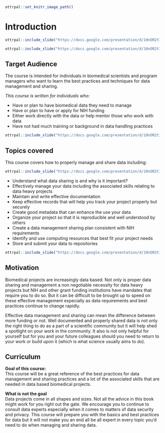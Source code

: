 
```r
ottrpal::set_knitr_image_path()
```

# Introduction

```r
ottrpal::include_slide("https://docs.google.com/presentation/d/10nOR2t1-F0E01fItN_l8uYRWslH2PmebPvhQzCBeCPM/edit#slide=id.gd422c5de97_0_0")
```

```r
ottrpal::include_slide("https://docs.google.com/presentation/d/10nOR2t1-F0E01fItN_l8uYRWslH2PmebPvhQzCBeCPM/edit#slide=id.gd422c5de97_0_10")
```


## Target Audience  

The course is intended for individuals in biomedical scientists and program managers who want to learn the best practices and techniques for data management and sharing.

_This course is written for individuals who:_   

- Have or plan to have biomedical data they need to manage
- Have or plan to have or apply for NIH funding
- Either work directly with the data or help mentor those who work with data
- Have not had much training or background in data handling practices


```r
ottrpal::include_slide("https://docs.google.com/presentation/d/10nOR2t1-F0E01fItN_l8uYRWslH2PmebPvhQzCBeCPM/edit#slide=id.g1173f7473f7_0_0")
```

## Topics covered

This course covers how to properly manage and share data including:


```r
ottrpal::include_slide("https://docs.google.com/presentation/d/10nOR2t1-F0E01fItN_l8uYRWslH2PmebPvhQzCBeCPM/edit#slide=id.gfd7c7a0ba8_0_0")
```

- Understand what data sharing is and why is it important?
- Effectively manage your data including the associated skills relating to data heavy projects
- Maintain and write effective documentation
- Keep effective records that will help you track your project properly but securely
- Create good metadata that can enhance the use your data
- Organize your project so that it is reproducible and well understood by others
- Create a data management sharing plan consistent with NIH requirements
- Identify and use computing resources that best fit your project needs
- Store and submit your data to repositories


```r
ottrpal::include_slide("https://docs.google.com/presentation/d/10nOR2t1-F0E01fItN_l8uYRWslH2PmebPvhQzCBeCPM/edit#slide=id.g1173f7473f7_0_0")
```

## Motivation

Biomedical projects are increasingly data based. Not only is proper data sharing and management a non negotiable necessity for data heavy projects but NIH and other grant funding institutions have mandates that require you to do so. But it can be difficult to be brought up to speed on these effective management especially as data requirements and best practices continue to change rapidly.

Effective data management and sharing can mean the difference between more funding or not. Well documented and properly shared data is not only the right thing to do as a part of a scientific community but it will help shed a spotlight on your work in the community. It also is not only helpful for yourself but for you and your future colleagues should you need to return to your work or build upon it (which is what science usually aims to do).

## Curriculum  

**Goal of this course:**  
This course will be a great reference of the best practices for data management and sharing practices and a lot of the associated skills that are needed in data based biomedical projects.

**What is not the goal**  
Data projects come in all shapes and sizes. Not all the advice in this book might work for you right out the gate. We encourage you to continue to consult data experts especially when it comes to matters of data security and privacy. This course will prepare you with the basics and best practices for data but it will not make you an end all be all expert in every topic you'd need to do when managing and sharing data.
